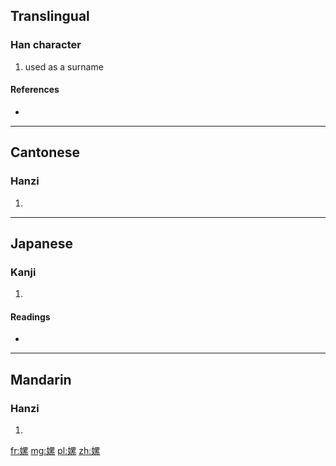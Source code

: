 ==Translingual==

===Han character===
{{Han char|rn=38|rad=女|as=11|sn=14|four=4649<sub>3</sub>|canj=女田女火 (VWVF)|ids=⿰[[女]][[累]]}}

# used as a surname

====References====
* {{Han ref|kx=0269.240|dkj=06641|dj=0537.140|hdz=21077.050|uh=5AD8|ud=23256|bh=B9E3|bd=47587}}

----

==Cantonese==

===Hanzi===
{{yue-hanzi|jyut=[[leoi4]]|y=leui4}}

# {{defn|lang=yue|sort=女11}}

----

==Japanese==

===Kanji===
{{ja-kanji|grade=|rs=女11}}

# {{defn|lang=ja|sort=女11}}

====Readings====
* {{ja-readings|on=[[るい]] (rui), [[らい]] (rai), [[れ]] (re)|kun=}}

----

==Mandarin==

===Hanzi===
{{cmn-hanzi|pin=[[léi]] ([[lei2]])|wg=lei<sup>2</sup>}}

# {{defn|lang=cmn|sort=女11}}

[[fr:嫘]]
[[mg:嫘]]
[[pl:嫘]]
[[zh:嫘]]